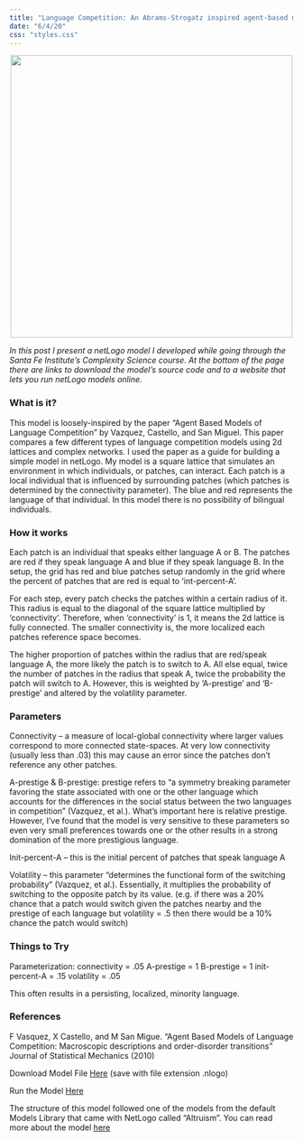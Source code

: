 ```yaml
---
title: "Language Competition: An Abrams-Strogatz inspired agent-based model"
date: "6/4/20"
css: "styles.css"
---
```


<center>
<img src="langComp/lang.png" width="500">
</center>

*In this post I present a netLogo model I developed while going through the Santa Fe Institute's Complexity Science course. At the bottom of the page there are links to download the model's source code and to a website that lets you run netLogo models online.*

### What is it?

This model is loosely-inspired by the paper “Agent Based Models of Language Competition” by Vazquez, Castello, and San Miguel. This paper compares a few different types of language competition models using 2d lattices and complex networks. I used the paper as a guide for building a simple model in netLogo. My model is a square lattice that simulates an environment in which individuals, or patches, can interact. Each patch is a local individual that is influenced by surrounding patches (which patches is determined by the connectivity parameter). The blue and red represents the language of that individual. In this model there is no possibility of bilingual individuals.

### How it works

Each patch is an individual that speaks either language A or B. The patches are red if they speak language A and blue if they speak language B. In the setup, the grid has red and blue patches setup randomly in the grid where the percent of patches that are red is equal to ‘int-percent-A’.

For each step, every patch checks the patches within a certain radius of it. This radius is equal to the diagonal of the square lattice multiplied by ‘connectivity’. Therefore, when ‘connectivity’ is 1, it means the 2d lattice is fully connected. The smaller connectivity is, the more localized each patches reference space becomes.

The higher proportion of patches within the radius that are red/speak language A, the more likely the patch is to switch to A. All else equal, twice the number of patches in the radius that speak A, twice the probability the patch will switch to A. However, this is weighted by ‘A-prestige’ and ‘B-prestige’ and altered by the volatility parameter.

### Parameters

Connectivity – a measure of local-global connectivity where larger values correspond to more connected state-spaces. At very low connectivity (usually less than .03) this may cause an error since the patches don’t reference any other patches.

A-prestige & B-prestige: prestige refers to “a symmetry breaking parameter favoring the state associated with one or the other language which accounts for the differences in the social status between the two languages in competition” (Vazquez, et al.). What’s important here is relative prestige. However, I’ve found that the model is very sensitive to these parameters so even very small preferences towards one or the other results in a strong domination of the more prestigious language.

Init-percent-A – this is the initial percent of patches that speak language A

Volatility – this parameter “determines the functional form of the switching probability” (Vazquez, et al.). Essentially, it multiplies the probability of switching to the opposite patch by its value. (e.g. if there was a 20% chance that a patch would switch given the patches nearby and the prestige of each language but volatility = .5 then there would be a 10% chance the patch would switch)

### Things to Try

Parameterization: connectivity = .05 A-prestige = 1 B-prestige = 1 init-percent-A = .15 volatility = .05

This often results in a persisting, localized, minority language.

### References

F Vasquez, X Castello, and M San Migue. “Agent Based Models of Language Competition: Macroscopic descriptions and order-disorder transitions” Journal of Statistical Mechanics (2010)

Download Model File [Here](https://raw.githubusercontent.com/matthewbbone/netlogo-analyses/master/LanguageComp.nlogo?token=AGJ5ACCBZZTKI7ILBRPNUQC7PD65I) (save with file extension .nlogo)

Run the Model [Here](https://netlogoweb.org/launch)

The structure of this model followed one of the models from the default Models Library that came with NetLogo called “Altruism”. You can read more about the model [here](https://ccl.northwestern.edu/rp/each/index.shtml)